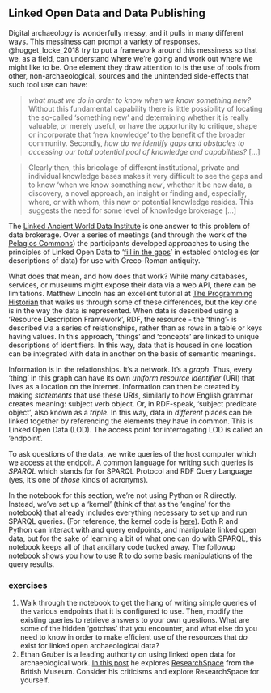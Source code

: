 ## Linked Open Data and Data Publishing

Digital archaeology is wonderfully messy, and it pulls in many different ways. This messiness can prompt a variety of responses. @hugget_locke_2018 try to put a framework around this messiness so that we, as a field, can understand where we're going and work out where we might like to be. One element they draw attention to is the use of tools from other, non-archaeological, sources and the unintended side-effects that such tool use can have:

> _what must we do in order to know when we know something new?_ Without this fundamental capability there is little possibility of locating the so-called ‘something new’ and determining whether it is really valuable, or merely useful, or have the opportunity to critique, shape or incorporate that ‘new knowledge’ to the benefit of the broader community. Secondly, _how do we identify gaps and obstacles to accessing our total potential pool of knowledge and capabilities?_ [...]

> Clearly then, this bricolage of different institutional, private and individual knowledge bases makes it very difficult to see the gaps and to know ‘when we know something new’, whether it be new data, a discovery, a novel approach, an insight or finding and, especially, where, or with whom, this new or potential knowledge resides. This suggests the need for some level of knowledge brokerage [...]

The [Linked Ancient World Data Institute](http://wiki.digitalclassicist.org/Linked_Ancient_World_Data_Institute) is one answer to this problem of data brokerage. Over a series of meetings (and through the work of the [Pelagios Commons](http://commons.pelagios.org/)) the participants developed approaches to using the principles of Linked Open Data to '[fill in the gaps](https://github.com/lawdi/LAWD)' in establed ontologies (or descriptions of data) for use with Greco-Roman antiquity. 

What does that mean, and how does that work? While many databases, services, or museums might expose their data via a web API, there can be limitations. Matthew Lincoln has an excellent tutorial at [The Programming Historian](https://programminghistorian.org/en/lessons/graph-databases-and-SPARQL) that walks us through some of these differences, but the key one is in the way the data is represented. When data is described using a 'Resource Description Framework', RDF, the resource - the 'thing'- is described via a series of relationships, rather than as rows in a table or keys having values. In this approach, 'things' and 'concepts' are linked to unique descriptions of identifiers. In this way, data that is housed in one location can be integrated with data in another on the basis of semantic meanings.

Information is in the relationships. It's a network. It's a _graph_. Thus, every 'thing' in this graph can have its own _uniform resource identifier_ (URI) that lives as a location on the internet. Information can then be created by making _statements_ that use these URIs, similarly to how English grammar creates meaning: subject verb object. Or, in RDF-speak, 'subject predicate object', also known as a _triple_. In this way, data in _different_ places can be linked together by referencing the elements they have in common. This is Linked Open Data (LOD). The access point for interrogating LOD is called an 'endpoint'. 

To ask questions of the data, we write queries of the host computer which we access at the endpoit. A common language for writing such queries is _SPARQL_ which stands for for SPARQL Protocol and RDF Query Language (yes, it's one of _those_ kinds of acronyms).

In the notebook for this section, we're not using Python or R directly. Instead, we've set up a 'kernel' (think of that as the 'engine' for the notebook) that already includes everything necessary to set up and run SPARQL queries. (For reference, the kernel code is [here](https://github.com/paulovn/sparql-kernel)). Both R and Python can interact with and query endpoints, and manipulate linked open data, but for the sake of learning a bit of what one can do with SPARQL, this notebook keeps all of that ancillary code tucked away. The followup notebook shows you how to use R to do some basic manipulations of the query results.

### exercises

1. Walk through the notebook to get the hang of writing simple queries of the various endpoints that it is configured to use. Then, modify the existing queries to retrieve answers to your own questions. What are some of the hidden 'gotchas' that you encounter, and what else do you need to know in order to make efficient use of the resources that _do_ exist for linked open archaeological data?
2. Ethan Gruber is a leading authority on using linked open data for archaeological work. [In this post](https://numishare.blogspot.com/2018/02/a-closer-look-at-research-space.html) he explores [ResearchSpace](http://researchspace.org/) from the British Museum. Consider his criticisms and explore ResearchSpace for yourself. 